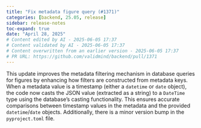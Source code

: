 ```yaml
---
title: "Fix metadata figure query (#1371)"
categories: [backend, 25.05, release]
sidebar: release-notes
toc-expand: true
date: "April 28, 2025"
# Content edited by AI - 2025-06-05 17:37
# Content validated by AI - 2025-06-05 17:37
# Content overwritten from an earlier version - 2025-06-05 17:37
# PR URL: https://github.com/validmind/backend/pull/1371
---
```


This update improves the metadata filtering mechanism in database queries for figures by enhancing how filters are constructed from metadata keys. When a metadata value is a timestamp (either a `datetime` or `date` object), the code now casts the JSON value (extracted as a string) to a `DateTime` type using the database's casting functionality. This ensures accurate comparisons between timestamp values in the metadata and the provided `datetime`/`date` objects. Additionally, there is a minor version bump in the `pyproject.toml` file.